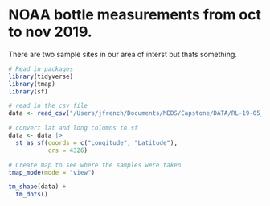 # NOAA bottle measurements from oct to nov 2019.
There are two sample sites in our area of interst but thats something. 
```r
# Read in packages
library(tidyverse)
library(tmap)
library(sf)
```

```r
# read in the csv file
data <- read_csv("/Users/jfrench/Documents/MEDS/Capstone/DATA/RL-19-05_BTL_CTD_data v2.0.csv")
```

```r
# convert lat and long columns to sf
data <- data |> 
  st_as_sf(coords = c("Longitude", "Latitude"),
           crs = 4326)
```

```r
# Create map to see where the samples were taken
tmap_mode(mode = "view")

tm_shape(data) +
  tm_dots()
```

